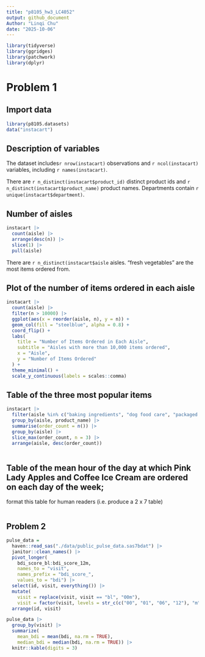 ```yaml
---
title: "p8105_hw3_LC4052"
output: github_document
Author: "Linqi Chu"
date: "2025-10-06"
---
```


```r
library(tidyverse)
library(ggridges)
library(patchwork)
library(dplyr)

```


# Problem 1

## Import data

```r
library(p8105.datasets)
data("instacart")
```

## Description of variables

The dataset includes`r nrow(instacart)` observations and `r ncol(instacart)` variables, including `r names(instacart)`.

There are `r n_distinct(instacart$product_id)` distinct product ids and `r n_distinct(instacart$product_name)` product names. Departments contain `r unique(instacart$department)`.

## Number of aisles

```r
instacart |>
  count(aisle) |>
  arrange(desc(n)) |>
  slice(1) |>
  pull(aisle)

```
There are `r n_distinct(instacart$aisle` aisles. "fresh vegetables" are the most items ordered from.

## Plot of the number of items ordered in each aisle

```r
instacart |>
  count(aisle) |>
  filter(n > 10000) |>
  ggplot(aes(x = reorder(aisle, n), y = n)) +
  geom_col(fill = "steelblue", alpha = 0.8) +
  coord_flip() +
  labs(
    title = "Number of Items Ordered in Each Aisle",
    subtitle = "Aisles with more than 10,000 items ordered",
    x = "Aisle",
    y = "Number of Items Ordered"
  ) +
  theme_minimal() +
  scale_y_continuous(labels = scales::comma)

```

## Table of the three most popular items

```r
instacart |>
  filter(aisle %in% c("baking ingredients", "dog food care", "packaged vegetables fruits")) |>
  group_by(aisle, product_name) |>
  summarise(order_count = n()) |>
  group_by(aisle) |>
  slice_max(order_count, n = 3) |>
  arrange(aisle, desc(order_count))
 
```

## Table of the mean hour of the day at which Pink Lady Apples and Coffee Ice Cream are ordered on each day of the week; 

format this table for human readers (i.e. produce a 2 x 7 table)

```r








```


## Problem 2




```r
pulse_data = 
  haven::read_sas("./data/public_pulse_data.sas7bdat") |>
  janitor::clean_names() |>
  pivot_longer(
    bdi_score_bl:bdi_score_12m,
    names_to = "visit", 
    names_prefix = "bdi_score_",
    values_to = "bdi") |>
  select(id, visit, everything()) |>
  mutate(
    visit = replace(visit, visit == "bl", "00m"),
    visit = factor(visit, levels = str_c(c("00", "01", "06", "12"), "m"))) |>
  arrange(id, visit)

pulse_data |> 
  group_by(visit) |> 
  summarize(
    mean_bdi = mean(bdi, na.rm = TRUE),
    median_bdi = median(bdi, na.rm = TRUE)) |> 
  knitr::kable(digits = 3)
```



```r

```


```r

```

